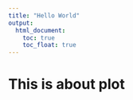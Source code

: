 ```yaml
---
title: "Hello World"
output: 
  html_document:
    toc: true
    toc_float: true
---
```


# This is about plot


